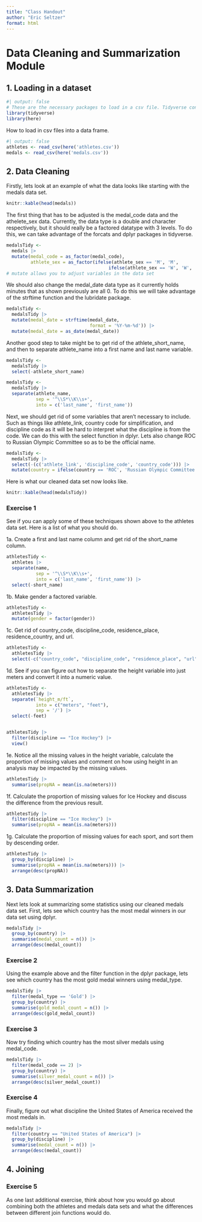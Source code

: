 ```yaml
---
title: "Class Handout"
author: "Eric Seltzer"
format: html
---
```

# Data Cleaning and Summarization Module
## 1. Loading in a dataset
```r
#| output: false
# These are the necessary packages to load in a csv file. Tidyverse contains many different packages that we will be using in this module.
library(tidyverse)
library(here)
```

How to load in csv files into a data frame.
```r
#| output: false
athletes <- read_csv(here('athletes.csv'))
medals <- read_csv(here('medals.csv'))
```

## 2. Data Cleaning
Firstly, lets look at an example of what the data looks like starting with the medals data set.
```r
knitr::kable(head(medals))
```

The first thing that has to be adjusted is the medal_code data and the athelete_sex data. Currently, the data type is a double and character respectively, but it should really be a factored datatype with 3 levels. To do this, we can take advantage of the forcats and dplyr packages in tidyverse.
```r
medalsTidy <- 
  medals |>
  mutate(medal_code = as_factor(medal_code),
         athlete_sex = as_factor(ifelse(athlete_sex == 'M', 'M',
                                      ifelse(athlete_sex == 'W', 'W', 'O'))))
# mutate allows you to adjust variables in the data set
```

We should also change the medal_date data type as it currently holds minutes that as shown previously are all 0. To do this we will take advantage of the strftime function and the lubridate package. 
```r
medalsTidy <-
  medalsTidy |>
  mutate(medal_date = strftime(medal_date,
                               format = '%Y-%m-%d')) |>
  mutate(medal_date = as_date(medal_date))
```

Another good step to take might be to get rid of the athlete_short_name, and then to separate athlete_name into a first name and last name variable.
```r
medalsTidy <-
  medalsTidy |>
  select(-athlete_short_name)
```

```r
medalsTidy <-
  medalsTidy |>
  separate(athlete_name,
           sep = '^\\S*\\K\\s+',
           into = c('last_name', 'first_name'))
```

Next, we should get rid of some variables that aren't necessary to include. Such as things like athlete_link, country code for simplification, and discipline code as it will be hard to interpret what the discipline is from the code. We can do this with the select function in dplyr. Lets also change ROC to Russian Olympic Committee so as to be the official name.
```r
medalsTidy <-
  medalsTidy |>
  select(-(c('athlete_link', 'discipline_code', 'country_code'))) |>
  mutate(country = ifelse(country == 'ROC', 'Russian Olympic Committee', country))
```

Here is what our cleaned data set now looks like.
```r
knitr::kable(head(medalsTidy))
```

### Exercise 1
See if you can apply some of these techniques shown above to the athletes data set. Here is a list of what you should do.

1a. Create a first and last name column and get rid of the short_name column.

```r
athletesTidy <-
  athletes |>
  separate(name,
           sep = '^\\S*\\K\\s+',
           into = c('last_name', 'first_name')) |>
  select(-short_name)
```

1b. Make gender a factored variable.

```r
athletesTidy <-
  athletesTidy |>
  mutate(gender = factor(gender))
```

1c. Get rid of country_code, discipline_code, residence_place, residence_country, and url.

```r
athletesTidy <-
  athletesTidy |>
  select(-c("country_code", "discipline_code", "residence_place", "url"))
```

1d. See if you can figure out how to separate the height variable into just meters and convert it into a numeric value.

```r
athletesTidy <-
  athletesTidy |>
  separate(`height_m/ft`,
           into = c("meters", "feet"),
           sep = '/') |>
  select(-feet)


athletesTidy |>
  filter(discipline == "Ice Hockey") |>
  view()
```

1e. Notice all the missing values in the height variable, calculate the proportion of missing values and comment on how using height in an analysis may be impacted by the missing values.

```r
athletesTidy |>
  summarise(propNA = mean(is.na(meters)))
```

1f. Calculate the proportion of missing values for Ice Hockey and discuss the difference from the previous result.

```r
athletesTidy |>
  filter(discipline == "Ice Hockey") |>
  summarise(propNA = mean(is.na(meters)))
```

1g. Calculate the proportion of missing values for each sport, and sort them by descending order.

```r
athletesTidy |>
  group_by(discipline) |>
  summarise(propNA = mean(is.na(meters))) |>
  arrange(desc(propNA))
```

## 3. Data Summarization
Next lets look at summarizing some statistics using our cleaned medals data set. First, lets see which country has the most medal winners in our data set using dplyr.
```r
medalsTidy |>
  group_by(country) |>
  summarise(medal_count = n()) |>
  arrange(desc(medal_count))
```

### Exercise 2
Using the example above and the filter function in the dplyr package, lets see which country has the most gold medal winners using medal_type.

```r
medalsTidy |>
  filter(medal_type == 'Gold') |>
  group_by(country) |>
  summarise(gold_medal_count = n()) |>
  arrange(desc(gold_medal_count))
```

### Exercise 3
Now try finding which country has the most silver medals using medal_code.

```r
medalsTidy |>
  filter(medal_code == 2) |>
  group_by(country) |>
  summarise(silver_medal_count = n()) |>
  arrange(desc(silver_medal_count))
```

### Exercise 4
Finally, figure out what discipline the United States of America received the most medals in.

```r
medalsTidy |>
  filter(country == "United States of America") |>
  group_by(discipline) |>
  summarise(medal_count = n()) |>
  arrange(desc(medal_count))
```

## 4. Joining
### Exercise 5
As one last additional exercise, think about how you would go about combining both the athletes and medals data sets and what the differences between different join functions would do.

